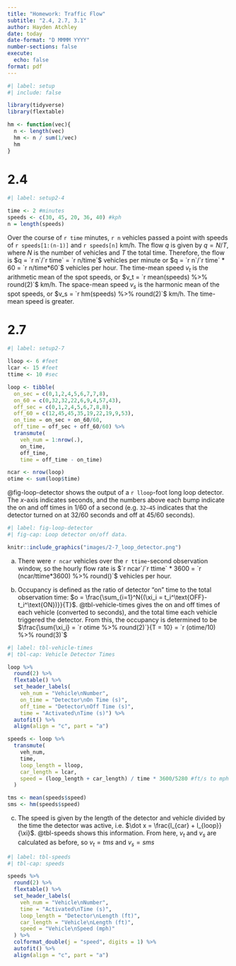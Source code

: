 ```yaml
---
title: "Homework: Traffic Flow"
subtitle: "2.4, 2.7, 3.1"
author: Hayden Atchley
date: today
date-format: "D MMMM YYYY"
number-sections: false
execute: 
  echo: false
format: pdf
---
```


```r
#| label: setup
#| include: false

library(tidyverse)
library(flextable)

hm <- function(vec){
  n <- length(vec)
  hm <- n / sum(1/vec)
  hm
}
```


# 2.4

```r
#| label: setup2-4

time <- 2 #minutes
speeds <- c(30, 45, 20, 36, 40) #kph
n = length(speeds)
```

Over the course of `r time` minutes, `r n` vehicles passed a point with speeds of `r speeds[1:(n-1)]` and `r speeds[n]` km/h.
The flow $q$ is given by $q = N/T$, where $N$ is the number of vehicles and $T$ the total time.
Therefore, the flow is $q = `r n`/`r time` = `r n/time`$ vehicles per minute or $q = `r n`/`r time` * 60 = `r n/time*60`$ vehicles per hour. 
The time-mean speed $v_t$ is the arithmetic mean of the spot speeds, or $v_t = `r mean(speeds) %>% round(2)`$ km/h.
The space-mean speed $v_s$ is the harmonic mean of the spot speeds, or $v_s = `r hm(speeds) %>% round(2)`$ km/h.
The time-mean speed is greater.

# 2.7

```r
#| label: setup2-7

lloop <- 6 #feet
lcar <- 15 #feet
ttime <- 10 #sec

loop <- tibble(
  on_sec = c(0,1,2,4,5,6,7,7,8),
  on_60 = c(0,32,32,22,6,9,4,57,43),
  off_sec = c(0,1,2,4,5,6,7,8,8),
  off_60 = c(12,45,45,35,19,22,19,9,53),
  on_time = on_sec + on_60/60,
  off_time = off_sec + off_60/60) %>% 
  transmute(
    veh_num = 1:nrow(.),
    on_time,
    off_time,
    time = off_time - on_time)

ncar <- nrow(loop)
otime <- sum(loop$time)
```

@fig-loop-detector shows the output of a `r lloop`-foot long loop detector.
The $x$-axis indicates seconds, and the numbers above each bump indicate the on and off times in 1/60 of a second (e.g. `32–45` indicates that the detector turned on at $32/60$ seconds and off at $45/60$ seconds).

```r
#| label: fig-loop-detector
#| fig-cap: Loop detector on/off data.

knitr::include_graphics("images/2-7_loop_detector.png")
```

(a) There were `r ncar` vehicles over the `r ttime`-second observation window, so the hourly flow rate is $`r ncar`/`r ttime` * 3600 = `r (ncar/ttime*3600) %>% round()`$ vehicles per hour.

(b) Occupancy is defined as the ratio of detector "on" time to the total observation time: $o = \frac{\sum_{i=1}^N{(\xi_i = t_i^\text{OFF}-t_i^\text{ON})}}{T}$.
@tbl-vehicle-times gives the on and off times of each vehicle (converted to seconds), and the total time each vehicle triggered the detector.
From this, the occupancy is determined to be $\frac{\sum{\xi_i} = `r otime %>% round(2)`}{T = 10} = `r (otime/10) %>% round(3)`$

```r
#| label: tbl-vehicle-times
#| tbl-cap: Vehicle Detector Times

loop %>%
  round(2) %>%
  flextable() %>%
  set_header_labels(
    veh_num = "Vehicle\nNumber",
    on_time = "Detector\nOn Time (s)",
    off_time = "Detector\nOff Time (s)",
    time = "Activated\nTime (s)") %>%
  autofit() %>% 
  align(align = "c", part = "a")
```

```r
speeds <- loop %>% 
  transmute(
    veh_num,
    time,
    loop_length = lloop,
    car_length = lcar,
    speed = (loop_length + car_length) / time * 3600/5280 #ft/s to mph
  )

tms <- mean(speeds$speed)
sms <- hm(speeds$speed)
```

(c) The speed is given by the length of the detector and vehicle divided by the time the detector was active, i.e. $\dot x = \frac{l_{car} + l_{loop}}{\xi}$.
@tbl-speeds shows this information.
From here, $v_t$ and $v_s$ are calculated as before, so $v_t = tms %>% round(2)$ and $v_s = sms %>% round(2)$

```r
#| label: tbl-speeds
#| tbl-cap: speeds

speeds %>% 
  round(2) %>% 
  flextable() %>% 
  set_header_labels(
    veh_num = "Vehicle\nNumber",
    time = "Activated\nTime (s)",
    loop_length = "Detector\nLength (ft)",
    car_length = "Vehicle\nLength (ft)",
    speed = "Vehicle\nSpeed (mph)"
  ) %>%
  colformat_double(j = "speed", digits = 1) %>% 
  autofit() %>% 
  align(align = "c", part = "a")
```


